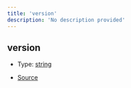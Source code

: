 ```yaml
---
title: 'version'
description: 'No description provided'
---
```


## version

- Type: [string](https://developer.mozilla.org/en-US/docs/Web/JavaScript/Reference/Global_Objects/String)

- [Source](https://github.com/androz2091/discord-player/blob/ce04b3f4c6671029ce4d4aa9090e56ac7e7f5666/packages/discord-player/src/index.ts#L48)
